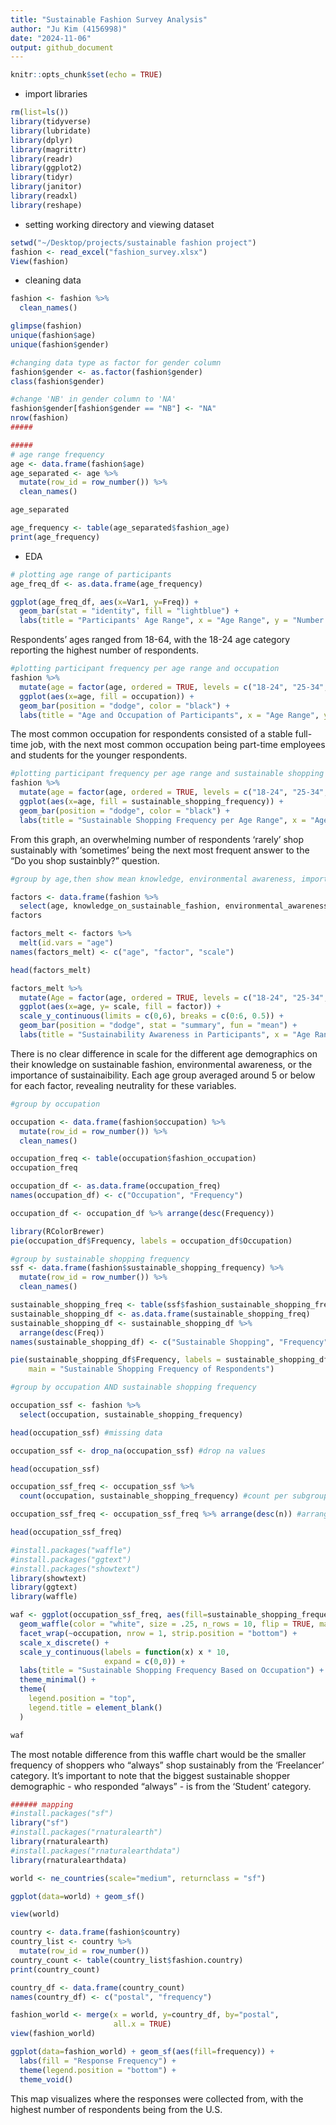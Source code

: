 ```yaml
---
title: "Sustainable Fashion Survey Analysis"
author: "Ju Kim (4156998)"
date: "2024-11-06"
output: github_document
---
```


```r
knitr::opts_chunk$set(echo = TRUE)
```

- import libraries
```r
rm(list=ls())
library(tidyverse)
library(lubridate)
library(dplyr)
library(magrittr)
library(readr)
library(ggplot2)
library(tidyr)
library(janitor)
library(readxl)
library(reshape)
```

- setting working directory and viewing dataset
```r
setwd("~/Desktop/projects/sustainable fashion project")
fashion <- read_excel("fashion_survey.xlsx")
View(fashion)
```

- cleaning data
```r
fashion <- fashion %>%
  clean_names()

glimpse(fashion)
unique(fashion$age)
unique(fashion$gender)

#changing data type as factor for gender column
fashion$gender <- as.factor(fashion$gender)
class(fashion$gender)

#change 'NB' in gender column to 'NA'
fashion$gender[fashion$gender == "NB"] <- "NA"
nrow(fashion)
#####

#####
# age range frequency
age <- data.frame(fashion$age)
age_separated <- age %>%
  mutate(row_id = row_number()) %>%
  clean_names()

age_separated

age_frequency <- table(age_separated$fashion_age)
print(age_frequency)
```
- EDA
```r
# plotting age range of participants
age_freq_df <- as.data.frame(age_frequency)

ggplot(age_freq_df, aes(x=Var1, y=Freq)) +
  geom_bar(stat = "identity", fill = "lightblue") +
  labs(title = "Participants' Age Range", x = "Age Range", y = "Number of Participants")
```
Respondents' ages ranged from 18-64, with the 18-24 age category reporting the highest number of respondents.

```r
#plotting participant frequency per age range and occupation
fashion %>%
  mutate(age = factor(age, ordered = TRUE, levels = c("18-24", "25-34", "35-44", "45-54", "55-64"))) %>%
  ggplot(aes(x=age, fill = occupation)) +
  geom_bar(position = "dodge", color = "black") + 
  labs(title = "Age and Occupation of Participants", x = "Age Range", y = "Number of Participants", fill = "Occupation")
```
The most common occupation for respondents consisted of a stable full-time job, with the next most common occupation being part-time employees and students for the younger respondents.

```r
#plotting participant frequency per age range and sustainable shopping frequency
fashion %>%
  mutate(age = factor(age, ordered = TRUE, levels = c("18-24", "25-34", "35-44", "45-54", "55-64"))) %>%
  ggplot(aes(x=age, fill = sustainable_shopping_frequency)) +
  geom_bar(position = "dodge", color = "black") + 
  labs(title = "Sustainable Shopping Frequency per Age Range", x = "Age Range", y = "Number of Participants", fill = "Sustainable Shopping")
```
From this graph, an overwhelming number of respondents 'rarely' shop sustainably with 'sometimes' being the next most frequent answer to the "Do you shop sustainbly?" question. 

```r
#group by age,then show mean knowledge, environmental awareness, importance, 

factors <- data.frame(fashion %>%
  select(age, knowledge_on_sustainable_fashion, environmental_awareness, importance_of_sustainability))
factors

factors_melt <- factors %>%
  melt(id.vars = "age")
names(factors_melt) <- c("age", "factor", "scale")

head(factors_melt)

factors_melt %>%
  mutate(Age = factor(age, ordered = TRUE, levels = c("18-24", "25-34", "35-44", "45-54", "55-64"))) %>%
  ggplot(aes(x=age, y= scale, fill = factor)) +
  scale_y_continuous(limits = c(0,6), breaks = c(0:6, 0.5)) +
  geom_bar(position = "dodge", stat = "summary", fun = "mean") +
  labs(title = "Sustainability Awareness in Participants", x = "Age Range", y = "1-10 Scale", fill = "Factors")
```
There is no clear difference in scale for the different age demographics on their knowledge on sustainable fashion, environmental awareness, or the importance of sustainaibility. Each age group averaged around 5 or below for each factor, revealing neutrality for these variables. 
```r
#group by occupation

occupation <- data.frame(fashion$occupation) %>%
  mutate(row_id = row_number()) %>%
  clean_names()

occupation_freq <- table(occupation$fashion_occupation)
occupation_freq

occupation_df <- as.data.frame(occupation_freq)
names(occupation_df) <- c("Occupation", "Frequency")

occupation_df <- occupation_df %>% arrange(desc(Frequency))

library(RColorBrewer)
pie(occupation_df$Frequency, labels = occupation_df$Occupation)
```

```r
#group by sustainable shopping frequency
ssf <- data.frame(fashion$sustainable_shopping_frequency) %>%
  mutate(row_id = row_number()) %>%
  clean_names()

sustainable_shopping_freq <- table(ssf$fashion_sustainable_shopping_frequency)  
sustainable_shopping_df <- as.data.frame(sustainable_shopping_freq)
sustainable_shopping_df <- sustainable_shopping_df %>%
  arrange(desc(Freq))
names(sustainable_shopping_df) <- c("Sustainable Shopping", "Frequency")

pie(sustainable_shopping_df$Frequency, labels = sustainable_shopping_df$`Sustainable Shopping`,
    main = "Sustainable Shopping Frequency of Respondents")
```
```r
#group by occupation AND sustainable shopping frequency

occupation_ssf <- fashion %>%
  select(occupation, sustainable_shopping_frequency)

head(occupation_ssf) #missing data

occupation_ssf <- drop_na(occupation_ssf) #drop na values

head(occupation_ssf)

occupation_ssf_freq <- occupation_ssf %>%
  count(occupation, sustainable_shopping_frequency) #count per subgroup

occupation_ssf_freq <- occupation_ssf_freq %>% arrange(desc(n)) #arrange by desc order

head(occupation_ssf_freq)

#install.packages("waffle")
#install.packages("ggtext")
#install.packages("showtext")
library(showtext)
library(ggtext)
library(waffle)

waf <- ggplot(occupation_ssf_freq, aes(fill=sustainable_shopping_frequency, values = n)) +
  geom_waffle(color = "white", size = .25, n_rows = 10, flip = TRUE, make_proportional = TRUE) +
  facet_wrap(~occupation, nrow = 1, strip.position = "bottom") +
  scale_x_discrete() +
  scale_y_continuous(labels = function(x) x * 10,
                     expand = c(0,0)) +
  labs(title = "Sustainable Shopping Frequency Based on Occupation") +
  theme_minimal() + 
  theme(
    legend.position = "top",
    legend.title = element_blank()
  )

waf
```
The most notable difference from this waffle chart would be the smaller frequency of shoppers who "always" shop sustainably from the 'Freelancer' category. It's important to note that the biggest sustainable shopper demographic - who responded "always" - is from the 'Student' category. 

```r
###### mapping
#install.packages("sf")
library("sf")
#install.packages("rnaturalearth")
library(rnaturalearth)
#install.packages("rnaturalearthdata")
library(rnaturalearthdata)

world <- ne_countries(scale="medium", returnclass = "sf")

ggplot(data=world) + geom_sf()

view(world)

country <- data.frame(fashion$country)
country_list <- country %>%
  mutate(row_id = row_number())
country_count <- table(country_list$fashion.country)
print(country_count)

country_df <- data.frame(country_count)
names(country_df) <- c("postal", "frequency")

fashion_world <- merge(x = world, y=country_df, by="postal",
                       all.x = TRUE)
view(fashion_world)

ggplot(data=fashion_world) + geom_sf(aes(fill=frequency)) +
  labs(fill = "Response Frequency") +
  theme(legend.position = "bottom") +
  theme_void()
```
This map visualizes where the responses were collected from, with the highest number of respondents being from the U.S.
